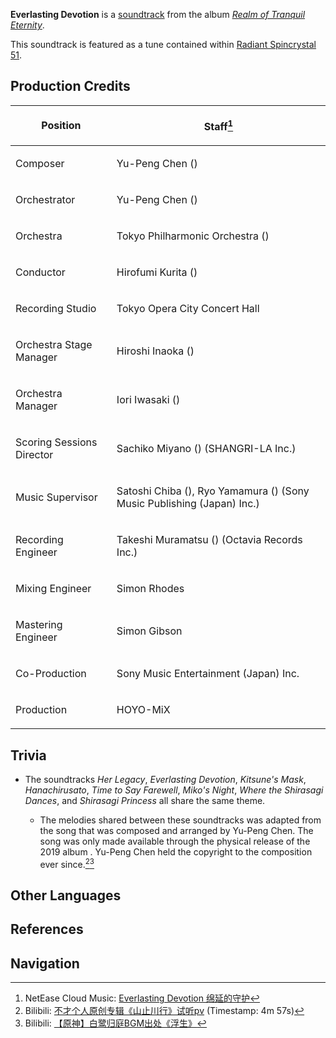 {{Soundtrack Infobox
|title          =
|image          = Realm of Tranquil Eternity.jpg
|album          = Realm of Tranquil Eternity
|disc           = 1
|number         = 14
|featured       =
|featured2      =
|featured3      =
|featured_disc  =
|featured_disc2 =
|featured_disc3 =
|youtube_id     = 1xMRU4D9ODc
|youtube_time   = 1484
|spotify_id     = 4ifHykJhgluHtPX6DJad4n
|played_in      = Narukami Island
|during         = [[Narukami Island]]
|domain         =
|previous       = Her Legacy
|next           = Kitsune's Mask
}}
'''Everlasting Devotion''' is a [[soundtrack]] from the album ''[[Realm of Tranquil Eternity]]''.

This soundtrack is featured as a tune contained within [[Radiant Spincrystal 51]].

==Production Credits==
{| class="wikitable" style="text-align:left; height:0.5em"
! Position
! Staff<ref>NetEase Cloud Music: [https://music.163.com/#/song?id=1879108673 Everlasting Devotion 绵延的守护]</ref>
|-
! Composer
| Yu-Peng Chen ({{Lang|zh=陈致逸|mini=1}})
|-
! Orchestrator
| Yu-Peng Chen ({{Lang|zh=陈致逸|mini=1}})
|-
! Orchestra
| Tokyo Philharmonic Orchestra ({{Lang|ja=東京フィルハーモニー交響楽団|mini=1}})
|-
! Conductor
| Hirofumi Kurita ({{Lang|ja=栗田博文|mini=1}})
|-
! Recording Studio
| Tokyo Opera City Concert Hall
|-
! Orchestra Stage Manager
| Hiroshi Inaoka ({{Lang|ja=稲岡宏司|mini=1}})
|-
! Orchestra Manager
| Iori Iwasaki ({{Lang|ja=岩崎井織|mini=1}})
|-
! Scoring Sessions Director
| Sachiko Miyano ({{Lang|ja=宮野幸子|mini=1}}) (SHANGRI-LA Inc.)
|-
! Music Supervisor
| Satoshi Chiba ({{Lang|ja=千葉智史|mini=1}}), Ryo Yamamura ({{Lang|ja=山村涼|mini=1}}) (Sony Music Publishing (Japan) Inc.)
|-
! Recording Engineer
| Takeshi Muramatsu ({{Lang|ja=村松健|mini=1}}) (Octavia Records Inc.)
|-
! Mixing Engineer
| Simon Rhodes
|-
! Mastering Engineer
| Simon Gibson
|-
! Co-Production
| Sony Music Entertainment (Japan) Inc.
|-
! Production
| HOYO-MiX
|}

==Trivia==
* <section begin=KitsuneTheme /> The soundtracks ''Her Legacy'', ''Everlasting Devotion'', ''Kitsune's Mask'', ''Hanachirusato'', ''Time to Say Farewell'', ''Miko's Night'', ''Where the Shirasagi Dances'', and ''Shirasagi Princess'' all share the same theme.
** The melodies shared between these soundtracks was adapted from the song {{Lang|zh=''浮生''||zh_tl=Fleeting Life|mini=1}} that was composed and arranged by Yu-Peng Chen. The song was only made available through the physical release of the 2019 album {{Lang|zh=''山止川行''|zh_tl=Mountain Stops, River Goes|mini=1}}. Yu-Peng Chen held the copyright to the composition ever since.<ref>Bilibili: [https://www.bilibili.com/video/BV1dJ411F7JZ/ 不才个人原创专辑《山止川行》试听pv] (Timestamp: 4m 57s)</ref><ref>Bilibili: [https://www.bilibili.com/video/BV1A44y1b7xZ 【原神】白鹭归庭BGM出处《浮生》]</ref><section end=KitsuneTheme />

==Other Languages==
{{Other Languages|default_hidden = 1
|en      = Everlasting Devotion
|zhs     = 绵延的守护
|zhs_rm  = Miányán de Shǒuhù
|zht     = 綿延的守護
|zht_rm  = Miányán de Shǒuhù
|ja      = 延々と続く守護
|ja_rm   = En'en to Tsudzuku Shugo
|ko      = Everlasting Devotion<ref name="RS">{{Ref/Item|Radiant Spincrystal 51|note=Korean, Spanish, French, Russian, Thai, Vietnamese, German, Indonesian, Portuguese}}</ref>
|es      = Everlasting Devotion<ref name="RS" />
|fr      = Everlasting Devotion<ref name="RS" />
|ru      = Everlasting Devotion<ref name="RS" />
|th      = Everlasting Devotion<ref name="RS" />
|vi      = Thủ Hộ Vĩnh Viễn<ref name="RS" />
|de      = Everlasting Devotion<ref name="RS" />
|id      = Everlasting Devotion<ref name="RS" />
|pt      = Everlasting Devotion<ref name="RS" />
}}

==References==
{{Reflist}}

==Navigation==
{{Soundtrack Navbox|Realm of Tranquil Eternity}}